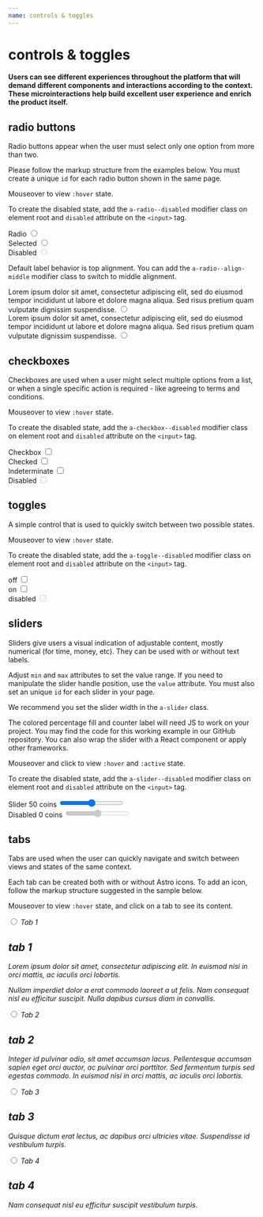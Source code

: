 ```yaml
---
name: controls & toggles
---
```



# controls & toggles

#### Users can see different experiences throughout the platform that will demand different components and interactions according to the context. These microinteractions help build excellent user experience and enrich the product itself.

## radio buttons

Radio buttons appear when the user must select only one option from more than two.

Please follow the markup structure from the examples below. You must create a unique `id` for each radio button shown in the same page.

Mouseover to view `:hover` state.

To create the disabled state, add the `a-radio--disabled` modifier class on element root and `disabled` attribute on the `<input>` tag.

<Playground>
  <div className='a-radio'>
    <label htmlFor='radio1'>Radio</label>
    <input type='radio' id='radio1' name='radiogroup1' />
  </div>
  <div className='a-radio'>
    <label htmlFor='radio2'>Selected</label>
    <input type='radio' id='radio2' name='radiogroup1' defaultChecked />
  </div>
  <div className='a-radio a-radio--disabled'>
    <label htmlFor='radio3'>Disabled</label>
    <input type='radio' id='radio3' name='radiogroup1' disabled />
  </div>
</Playground>

Default label behavior is top alignment. You can add the `a-radio--align-middle` modifier class to switch to middle alignment.

<Playground>
  <div className='a-radio'>
    <label htmlFor='radio4'>
      Lorem ipsum dolor sit amet, consectetur adipiscing elit, sed do eiusmod
      tempor incididunt ut labore et dolore magna aliqua. Sed risus pretium quam
      vulputate dignissim suspendisse.
    </label>
    <input type='radio' id='radio4' name='radiogroup2' />
  </div>
  <div className='a-radio a-radio--align-middle'>
    <label htmlFor='radio5'>
      Lorem ipsum dolor sit amet, consectetur adipiscing elit, sed do eiusmod
      tempor incididunt ut labore et dolore magna aliqua. Sed risus pretium quam
      vulputate dignissim suspendisse.
    </label>
    <input type='radio' id='radio5' name='radiogroup2' />
  </div>
</Playground>

## checkboxes

Checkboxes are used when a user might select multiple options from a list, or when a single specific action is required - like agreeing to terms and conditions.

Mouseover to view `:hover` state.

To create the disabled state, add the `a-checkbox--disabled` modifier class on element root and `disabled` attribute on the `<input>` tag.

<Playground>
  <div className='a-checkbox'>
    <label htmlFor='checkbox1'>Checkbox</label>
    <input type='checkbox' id='checkbox1' />
  </div>
  <div className='a-checkbox'>
    <label htmlFor='checkbox2'>Checked</label>
    <input type='checkbox' id='checkbox2' defaultChecked />
  </div>
  <div className='a-checkbox a-checkbox--indeterminate'>
    <label htmlFor='checkbox3'>Indeterminate</label>
    <input type='checkbox' id='checkbox3' defaultChecked />
  </div>
  <div className='a-checkbox a-checkbox--disabled'>
    <label htmlFor='checkbox4'>Disabled</label>
    <input type='checkbox' id='checkbox4' disabled />
  </div>
</Playground>

## toggles

A simple control that is used to quickly switch between two possible states.

Mouseover to view `:hover` state.

To create the disabled state, add the `a-toggle--disabled` modifier class on element root and `disabled` attribute on the `<input>` tag.

<Playground>
  <div className='a-toggle'>
    <label htmlFor='toggle1'>off</label>
    <input type='checkbox' id='toggle1' />
  </div>
  <div className='a-toggle'>
    <label htmlFor='toggle2'>on</label>
    <input type='checkbox' id='toggle2' defaultChecked />
  </div>
  <div className='a-toggle a-toggle--disabled'>
    <label htmlFor='toggle3'>disabled</label>
    <input type='checkbox' id='toggle3' disabled />
  </div>
</Playground>

## sliders

Sliders give users a visual indication of adjustable content, mostly numerical (for time, money, etc). They can be used with or without text labels.

Adjust `min` and `max` attributes to set the value range. If you need to manipulate the slider handle position, use the `value` attribute. You must also set an unique `id` for each slider in your page.

We recommend you set the slider width in the `a-slider` class.

The colored percentage fill and counter label will need JS to work on your project. You may find the code for this working example in our GitHub repository. You can also wrap the slider with a React component or apply other frameworks.

Mouseover and click to view `:hover` and `:active` state.

To create the disabled state, add the `a-slider--disabled` modifier class on element root and `disabled` attribute on the `<input>` tag.

<Playground>
  <div className='a-slider'>
    <label htmlFor='slider1'>
      Slider
      <span className='a-slider--value'>50 coins</span>
    </label>
    <input type='range' min='1' max='100' id='slider1' />
  </div>
  <div className='a-slider a-slider--disabled'>
    <label htmlFor='slider1'>
      Disabled
      <span className='a-slider--value'>0 coins</span>
    </label>
    <input type='range' min='1' max='100' id='slider1' disabled />
  </div>
</Playground>

<HandleSliderValue />

## tabs

Tabs are used when the user can quickly navigate and switch between views and states of the same context.

Each tab can be created both with or without Astro icons. To add an icon, follow the markup structure suggested in the sample below.

Mouseover to view `:hover` state, and click on a tab to see its content.

<Playground>
  <div className='a-tabs'>
    <input
      className='a-tabs__item'
      type='radio'
      id='tab1'
      name='tabs1'
      defaultChecked
    />
    <label className='a-tabs__label' htmlFor='tab1'>
      <i className='a-icon a-icon__calendar a-icon--space-right a-tabs__icon' />
      <span className='a-tabs__text'>Tab 1</span>
    </label>
    <div className='a-tabs__content'>
      <h2 className='a-title--large'>tab 1</h2>
      <p className='a-text--secondary-medium'>
        Lorem ipsum dolor sit amet, consectetur adipiscing elit. In euismod nisi
        in orci mattis, ac iaculis orci lobortis.
      </p>
      <p className='a-text--secondary-medium'>
        Nullam imperdiet dolor a erat commodo laoreet a ut felis. Nam consequat
        nisl eu efficitur suscipit. Nulla dapibus cursus diam in convallis.
      </p>
    </div>
    <input className='a-tabs__item' type='radio' id='tab2' name='tabs1' />
    <label className='a-tabs__label' htmlFor='tab2'>
      <i className='a-icon a-icon__mail a-icon--space-right a-tabs__icon' />
      <span className='a-tabs__text'>Tab 2</span>
    </label>
    <div className='a-tabs__content'>
      <h2 className='a-title--large'>tab 2</h2>
      <p className='a-text--secondary-medium'>
        Integer id pulvinar odio, sit amet accumsan lacus. Pellentesque accumsan
        sapien eget orci auctor, ac pulvinar orci porttitor. Sed fermentum
        turpis sed egestas commodo. In euismod nisi in orci mattis, ac iaculis
        orci lobortis.
      </p>
    </div>
    <input className='a-tabs__item' type='radio' id='tab3' name='tabs1' />
    <label className='a-tabs__label' htmlFor='tab3'>
      <i className='a-icon a-icon__profile a-icon--space-right a-tabs__icon' />
      <span className='a-tabs__text'>Tab 3</span>
    </label>
    <div className='a-tabs__content'>
      <h2 className='a-title--large'>tab 3</h2>
      <p className='a-text--secondary-medium'>
        Quisque dictum erat lectus, ac dapibus orci ultricies vitae. Suspendisse
        id vestibulum turpis.
      </p>
    </div>
    <input className='a-tabs__item' type='radio' id='tab4' name='tabs1' />
    <label className='a-tabs__label' htmlFor='tab4'>
      <span className='a-tabs__text'>Tab 4</span>
    </label>
    <div className='a-tabs__content'>
      <h2 className='a-title--large'>tab 4</h2>
      <p className='a-text--secondary-medium'>
        Nam consequat nisl eu efficitur suscipit vestibulum turpis.
      </p>
    </div>
    <div className='a-tabs__border' />
  </div>
</Playground>
